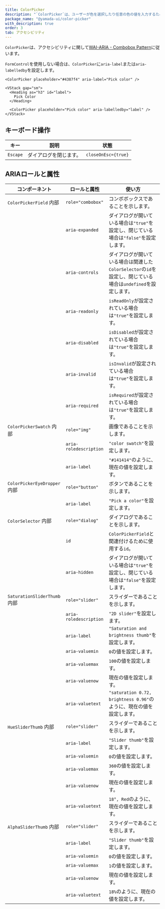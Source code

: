 ```yaml
---
title: ColorPicker
description: "`ColorPicker`は、ユーザーが色を選択したり任意の色の値を入力するために使用されるコンポーネントです。"
package_name: "@yamada-ui/color-picker"
with_description: true
order: 3
tab: アクセシビリティ
---
```


`ColorPicker`は、アクセシビリティに関して[WAI-ARIA - Combobox Pattern](https://www.w3.org/WAI/ARIA/apg/patterns/combobox/)に従います。

`FormControl`を使用しない場合は、`ColorPicker`に`aria-label`または`aria-labelledby`を設定します。

```tsx live=false
<ColorPicker placeholder="#4387f4" aria-label="Pick color" />
```

```tsx live=false
<VStack gap="sm">
  <Heading as="h3" id="label">
    Pick Color
  </Heading>

  <ColorPicker placeholder="Pick color" aria-labelledby="label" />
</VStack>
```

## キーボード操作

| キー     | 説明                   | 状態                |
| -------- | ---------------------- | ------------------- |
| `Escape` | ダイアログを閉じます。 | `closeOnEsc={true}` |

## ARIAロールと属性

| コンポーネント                          | ロールと属性           | 使い方                                                                                                       |
| --------------------------------------- | ---------------------- | ------------------------------------------------------------------------------------------------------------ |
| `ColorPickerField` <Tag>内部</Tag>      | `role="combobox"`      | コンボボックスであることを示します。                                                                         |
|                                         | `aria-expanded`        | ダイアログが開いている場合は`"true"`を設定し、閉じている場合は`"false"`を設定します。                        |
|                                         | `aria-controls`        | ダイアログが開いている場合は関連した`ColorSelector`の`id`を設定し、閉じている場合は`undefined`を設定します。 |
|                                         | `aria-readonly`        | `isReadOnly`が設定されている場合は`"true"`を設定します。                                                     |
|                                         | `aria-disabled`        | `isDisabled`が設定されている場合は`"true"`を設定します。                                                     |
|                                         | `aria-invalid`         | `isInvalid`が設定されている場合は`"true"`を設定します。                                                      |
|                                         | `aria-required`        | `isRequired`が設定されている場合は`"true"`を設定します。                                                     |
| `ColorPickerSwatch` <Tag>内部</Tag>     | `role="img"`           | 画像であることを示します。                                                                                   |
|                                         | `aria-roledescription` | `"color swatch"`を設定します。                                                                               |
|                                         | `aria-label`           | `"#141414"`のように、現在の値を設定します。                                                                  |
| `ColorPickerEyeDropper` <Tag>内部</Tag> | `role="button"`        | ボタンであることを示します。                                                                                 |
|                                         | `aria-label`           | `"Pick a color"`を設定します。                                                                               |
| `ColorSelector` <Tag>内部</Tag>         | `role="dialog"`        | ダイアログであることを示します。                                                                             |
|                                         | `id`                   | `ColorPickerField`と関連付けるために使用する`id`。                                                           |
|                                         | `aria-hidden`          | ダイアログが開いている場合は`"true"`を設定し、閉じている場合は`"false"`を設定します。                        |
| `SaturationSliderThumb` <Tag>内部</Tag> | `role="slider"`        | スライダーであることを示します。                                                                             |
|                                         | `aria-roledescription` | `"2D slider"`を設定します。                                                                                  |
|                                         | `aria-label`           | `"Saturation and brightness thumb"`を設定します。                                                            |
|                                         | `aria-valuemin`        | `0`の値を設定します。                                                                                        |
|                                         | `aria-valuemax`        | `100`の値を設定します。                                                                                      |
|                                         | `aria-valuenow`        | 現在の値を設定します。                                                                                       |
|                                         | `aria-valuetext`       | `"saturation 0.72, brightness 0.96"`のように、現在の値を設定します。                                         |
| `HueSliderThumb` <Tag>内部</Tag>        | `role="slider"`        | スライダーであることを示します。                                                                             |
|                                         | `aria-label`           | `"Slider thumb"`を設定します。                                                                               |
|                                         | `aria-valuemin`        | `0`の値を設定します。                                                                                        |
|                                         | `aria-valuemax`        | `360`の値を設定します。                                                                                      |
|                                         | `aria-valuenow`        | 現在の値を設定します。                                                                                       |
|                                         | `aria-valuetext`       | `18°, Red`のように、現在の値を設定します。                                                                   |
| `AlphaSliderThumb` <Tag>内部</Tag>      | `role="slider"`        | スライダーであることを示します。                                                                             |
|                                         | `aria-label`           | `"Slider thumb"`を設定します。                                                                               |
|                                         | `aria-valuemin`        | `0`の値を設定します。                                                                                        |
|                                         | `aria-valuemax`        | `1`の値を設定します。                                                                                        |
|                                         | `aria-valuenow`        | 現在の値を設定します。                                                                                       |
|                                         | `aria-valuetext`       | `18%`のように、現在の値を設定します。                                                                        |
